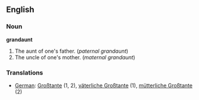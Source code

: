 ==English==

===Noun===
'''grandaunt'''

#The aunt of one's father. (''paternal grandaunt'')
#The uncle of one's mother. (''maternal grandaunt'')

===Translations===

*[[German]]: [[Großtante]] (1, 2), [[väterliche Großtante]] (1), [[mütterliche Großtante]] (2)